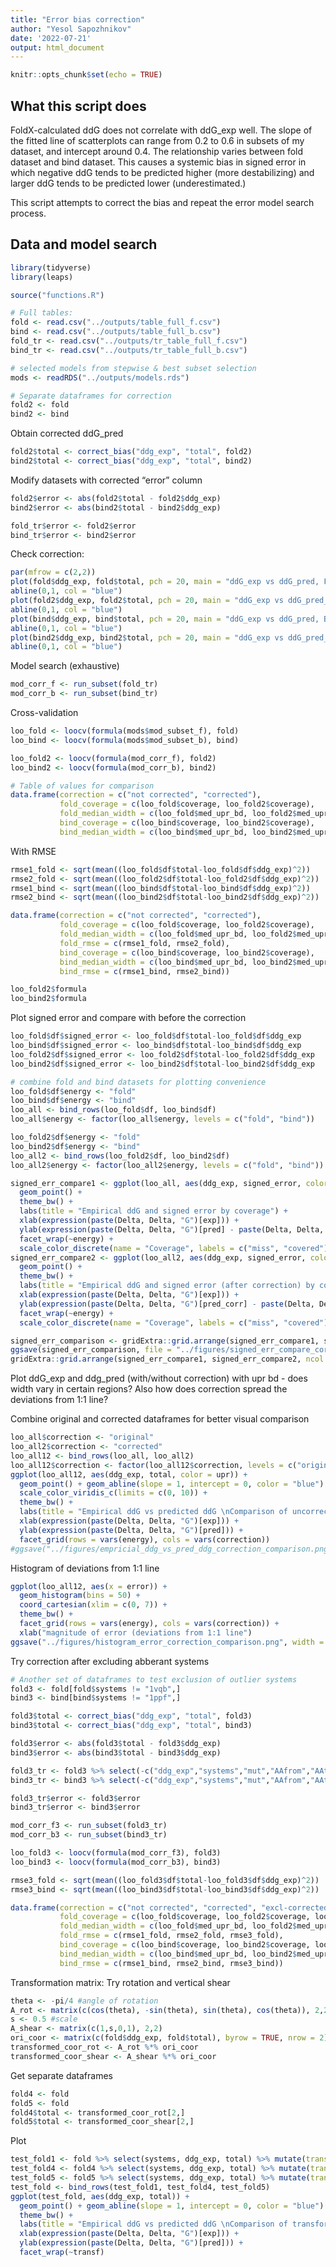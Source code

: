 ```yaml
---
title: "Error bias correction"
author: "Yesol Sapozhnikov"
date: '2022-07-21'
output: html_document
---
```


```r
knitr::opts_chunk$set(echo = TRUE)
```

## What this script does

FoldX-calculated ddG does not correlate with ddG_exp well. The slope of the fitted line of scatterplots can range from 0.2 to 0.6 in subsets of my dataset, and intercept around 0.4. The relationship varies between fold dataset and bind dataset. This causes a systemic bias in signed error in which negative ddG tends to be predicted higher (more destabilizing) and larger ddG tends to be predicted lower (underestimated.)

This script attempts to correct the bias and repeat the error model search process.


## Data and model search

```r
library(tidyverse)
library(leaps)

source("functions.R")

# Full tables:
fold <- read.csv("../outputs/table_full_f.csv")
bind <- read.csv("../outputs/table_full_b.csv")
fold_tr <- read.csv("../outputs/tr_table_full_f.csv")
bind_tr <- read.csv("../outputs/tr_table_full_b.csv")

# selected models from stepwise & best subset selection
mods <- readRDS("../outputs/models.rds")

# Separate dataframes for correction
fold2 <- fold
bind2 <- bind
```


Obtain corrected ddG_pred 
```r
fold2$total <- correct_bias("ddg_exp", "total", fold2)
bind2$total <- correct_bias("ddg_exp", "total", bind2)

```


Modify datasets with corrected "error" column
```r
fold2$error <- abs(fold2$total - fold2$ddg_exp)
bind2$error <- abs(bind2$total - bind2$ddg_exp)

fold_tr$error <- fold2$error
bind_tr$error <- bind2$error
```

Check correction:
```r
par(mfrow = c(2,2))
plot(fold$ddg_exp, fold$total, pch = 20, main = "ddG_exp vs ddG_pred, Fold")
abline(0,1, col = "blue")
plot(fold2$ddg_exp, fold2$total, pch = 20, main = "ddG_exp vs ddG_pred_corrected, Fold")
abline(0,1, col = "blue")
plot(bind$ddg_exp, bind$total, pch = 20, main = "ddG_exp vs ddG_pred, Bind")
abline(0,1, col = "blue")
plot(bind2$ddg_exp, bind2$total, pch = 20, main = "ddG_exp vs ddG_pred_corrected, Bind")
abline(0,1, col = "blue")
```

Model search (exhaustive)
```r
mod_corr_f <- run_subset(fold_tr)
mod_corr_b <- run_subset(bind_tr)
```

Cross-validation
```r
loo_fold <- loocv(formula(mods$mod_subset_f), fold)
loo_bind <- loocv(formula(mods$mod_subset_b), bind)

loo_fold2 <- loocv(formula(mod_corr_f), fold2)
loo_bind2 <- loocv(formula(mod_corr_b), bind2)

# Table of values for comparison
data.frame(correction = c("not corrected", "corrected"),
           fold_coverage = c(loo_fold$coverage, loo_fold2$coverage),
           fold_median_width = c(loo_fold$med_upr_bd, loo_fold2$med_upr_bd),
           bind_coverage = c(loo_bind$coverage, loo_bind2$coverage),
           bind_median_width = c(loo_bind$med_upr_bd, loo_bind2$med_upr_bd))

```

With RMSE
```r
rmse1_fold <- sqrt(mean((loo_fold$df$total-loo_fold$df$ddg_exp)^2))
rmse2_fold <- sqrt(mean((loo_fold2$df$total-loo_fold2$df$ddg_exp)^2))
rmse1_bind <- sqrt(mean((loo_bind$df$total-loo_bind$df$ddg_exp)^2))
rmse2_bind <- sqrt(mean((loo_bind2$df$total-loo_bind2$df$ddg_exp)^2))

data.frame(correction = c("not corrected", "corrected"),
           fold_coverage = c(loo_fold$coverage, loo_fold2$coverage),
           fold_median_width = c(loo_fold$med_upr_bd, loo_fold2$med_upr_bd),
           fold_rmse = c(rmse1_fold, rmse2_fold),
           bind_coverage = c(loo_bind$coverage, loo_bind2$coverage),
           bind_median_width = c(loo_bind$med_upr_bd, loo_bind2$med_upr_bd),
           bind_rmse = c(rmse1_bind, rmse2_bind))
```



```r
loo_fold2$formula
loo_bind2$formula
```



Plot signed error and compare with before the correction
```r
loo_fold$df$signed_error <- loo_fold$df$total-loo_fold$df$ddg_exp
loo_bind$df$signed_error <- loo_bind$df$total-loo_bind$df$ddg_exp
loo_fold2$df$signed_error <- loo_fold2$df$total-loo_fold2$df$ddg_exp
loo_bind2$df$signed_error <- loo_bind2$df$total-loo_bind2$df$ddg_exp

# combine fold and bind datasets for plotting convenience
loo_fold$df$energy <- "fold"
loo_bind$df$energy <- "bind"
loo_all <- bind_rows(loo_fold$df, loo_bind$df)
loo_all$energy <- factor(loo_all$energy, levels = c("fold", "bind"))

loo_fold2$df$energy <- "fold"
loo_bind2$df$energy <- "bind"
loo_all2 <- bind_rows(loo_fold2$df, loo_bind2$df)
loo_all2$energy <- factor(loo_all2$energy, levels = c("fold", "bind"))

signed_err_compare1 <- ggplot(loo_all, aes(ddg_exp, signed_error, color = test)) +
  geom_point() +
  theme_bw() +
  labs(title = "Empirical ddG and signed error by coverage") +
  xlab(expression(paste(Delta, Delta, "G")[exp])) + 
  ylab(expression(paste(Delta, Delta, "G")[pred] - paste(Delta, Delta, "G")[exp])) +
  facet_wrap(~energy) +
  scale_color_discrete(name = "Coverage", labels = c("miss", "covered"), type = c("red", "black"))
signed_err_compare2 <- ggplot(loo_all2, aes(ddg_exp, signed_error, color = test)) +
  geom_point() +
  theme_bw() +
  labs(title = "Empirical ddG and signed error (after correction) by coverage") +
  xlab(expression(paste(Delta, Delta, "G")[exp])) + 
  ylab(expression(paste(Delta, Delta, "G")[pred_corr] - paste(Delta, Delta, "G")[exp])) +
  facet_wrap(~energy) +
  scale_color_discrete(name = "Coverage", labels = c("miss", "covered"), type = c("red", "black"))
```


```r
signed_err_comparison <- gridExtra::grid.arrange(signed_err_compare1, signed_err_compare2, ncol = 1)
ggsave(signed_err_comparison, file = "../figures/signed_err_compare_correction.png", width = 7, height = 7)
gridExtra::grid.arrange(signed_err_compare1, signed_err_compare2, ncol = 1)
```

Plot ddG_exp and ddg_pred (with/without correction) with upr bd - does width vary in certain regions?
Also how does correction spread the deviations from 1:1 line?

Combine original and corrected dataframes for better visual comparison
```r
loo_all$correction <- "original"
loo_all2$correction <- "corrected"
loo_all12 <- bind_rows(loo_all, loo_all2)
loo_all12$correction <- factor(loo_all12$correction, levels = c("original", "corrected"))
ggplot(loo_all12, aes(ddg_exp, total, color = upr)) +
  geom_point() + geom_abline(slope = 1, intercept = 0, color = "blue") +
  scale_color_viridis_c(limits = c(0, 10)) + 
  theme_bw() +
  labs(title = "Empirical ddG vs predicted ddG \nComparison of uncorrected and corrected ddG_pred") +
  xlab(expression(paste(Delta, Delta, "G")[exp])) + 
  ylab(expression(paste(Delta, Delta, "G")[pred])) +
  facet_grid(rows = vars(energy), cols = vars(correction))
#ggsave("../figures/empricial_ddg_vs_pred_ddg_correction_comparison.png", width = 7, height = 7)
```

Histogram of deviations from 1:1 line
```r
ggplot(loo_all12, aes(x = error)) +
  geom_histogram(bins = 50) + 
  coord_cartesian(xlim = c(0, 7)) +
  theme_bw() +
  facet_grid(rows = vars(energy), cols = vars(correction)) +
  xlab("magnitude of error (deviations from 1:1 line")
ggsave("../figures/histogram_error_correction_comparison.png", width = 7, height = 5)
```







Try correction after excluding abberant systems
```r
# Another set of dataframes to test exclusion of outlier systems
fold3 <- fold[fold$systems != "1vqb",]
bind3 <- bind[bind$systems != "1ppf",]

fold3$total <- correct_bias("ddg_exp", "total", fold3)
bind3$total <- correct_bias("ddg_exp", "total", bind3)

fold3$error <- abs(fold3$total - fold3$ddg_exp)
bind3$error <- abs(bind3$total - bind3$ddg_exp)

fold3_tr <- fold3 %>% select(-c("ddg_exp","systems","mut","AAfrom","AAto","chain","residue","ch_res","ACC"))
bind3_tr <- bind3 %>% select(-c("ddg_exp","systems","mut","AAfrom","AAto","chain","residue","ch_res","ACC"))

fold3_tr$error <- fold3$error
bind3_tr$error <- bind3$error

mod_corr_f3 <- run_subset(fold3_tr)
mod_corr_b3 <- run_subset(bind3_tr)

loo_fold3 <- loocv(formula(mod_corr_f3), fold3)
loo_bind3 <- loocv(formula(mod_corr_b3), bind3)

rmse3_fold <- sqrt(mean((loo_fold3$df$total-loo_fold3$df$ddg_exp)^2))
rmse3_bind <- sqrt(mean((loo_bind3$df$total-loo_bind3$df$ddg_exp)^2))

data.frame(correction = c("not corrected", "corrected", "excl-corrected"),
           fold_coverage = c(loo_fold$coverage, loo_fold2$coverage, loo_fold3$coverage),
           fold_median_width = c(loo_fold$med_upr_bd, loo_fold2$med_upr_bd, loo_fold3$med_upr_bd),
           fold_rmse = c(rmse1_fold, rmse2_fold, rmse3_fold),
           bind_coverage = c(loo_bind$coverage, loo_bind2$coverage, loo_bind3$coverage),
           bind_median_width = c(loo_bind$med_upr_bd, loo_bind2$med_upr_bd, loo_bind3$med_upr_bd),
           bind_rmse = c(rmse1_bind, rmse2_bind, rmse3_bind))
```




Transformation matrix:
Try rotation and vertical shear

```r
theta <- -pi/4 #angle of rotation
A_rot <- matrix(c(cos(theta), -sin(theta), sin(theta), cos(theta)), 2,2)
s <- 0.5 #scale
A_shear <- matrix(c(1,s,0,1), 2,2)
ori_coor <- matrix(c(fold$ddg_exp, fold$total), byrow = TRUE, nrow = 2)
transformed_coor_rot <- A_rot %*% ori_coor
transformed_coor_shear <- A_shear %*% ori_coor
```

Get separate dataframes
```r
fold4 <- fold
fold5 <- fold
fold4$total <- transformed_coor_rot[2,]
fold5$total <- transformed_coor_shear[2,]
```

Plot
```r
test_fold1 <- fold %>% select(systems, ddg_exp, total) %>% mutate(transf = "original")
test_fold4 <- fold4 %>% select(systems, ddg_exp, total) %>% mutate(transf = "rotation")
test_fold5 <- fold5 %>% select(systems, ddg_exp, total) %>% mutate(transf = "shear")
test_fold <- bind_rows(test_fold1, test_fold4, test_fold5)
ggplot(test_fold, aes(ddg_exp, total)) +
  geom_point() + geom_abline(slope = 1, intercept = 0, color = "blue") +
  theme_bw() +
  labs(title = "Empirical ddG vs predicted ddG \nComparison of transformed ddG_pred") +
  xlab(expression(paste(Delta, Delta, "G")[exp])) + 
  ylab(expression(paste(Delta, Delta, "G")[pred])) +
  facet_wrap(~transf)
```










